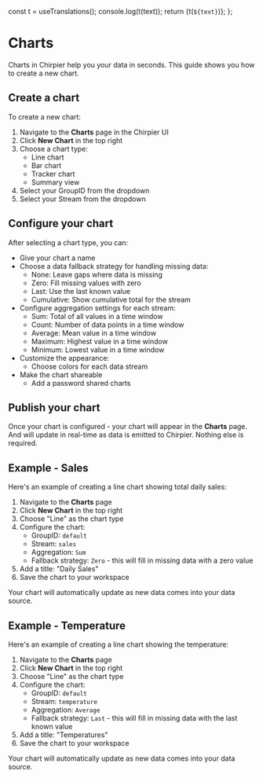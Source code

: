 
  const t = useTranslations();
  console.log(t(text));
  return <span>{t(`${text}`)}</span>;
};

# Charts

Charts in Chirpier help you <Translate text="visualize" /> your data in seconds.
This guide shows you how to create a new chart.

## Create a chart

To create a new chart:

1. Navigate to the **Charts** page in the Chirpier UI
2. Click **New Chart** in the top right
3. Choose a chart type:
   - Line chart
   - Bar chart 
   - Tracker chart 
   - Summary view
4. Select your GroupID from the dropdown
5. Select your Stream from the dropdown

## Configure your chart

After selecting a chart type, you can:

- Give your chart a name
- Choose a data fallback strategy for handling missing data:
  - None: Leave gaps where data is missing
  - Zero: Fill missing values with zero
  - Last: Use the last known value
  - Cumulative: Show cumulative total for the stream
- Configure aggregation settings for each stream:
  - Sum: Total of all values in a time window
  - Count: Number of data points in a time window
  - Average: Mean value in a time window
  - Maximum: Highest value in a time window
  - Minimum: Lowest value in a time window
- Customize the appearance:
  - Choose colors for each data stream
- Make the chart shareable
  - Add a password shared charts

## Publish your chart

Once your chart is configured - your chart will appear in the **Charts** page. And will update in real-time as data is emitted to Chirpier. 
Nothing else is required.

## Example - Sales

Here's an example of creating a line chart showing total daily sales:

1. Navigate to the **Charts** page
2. Click **New Chart** in the top right
3. Choose "Line" as the chart type
4. Configure the chart:
   - GroupID: `default`
   - Stream: `sales`
   - Aggregation: `Sum`
   - Fallback strategy: `Zero` - this will fill in missing data with a zero value
4. Add a title: "Daily Sales"
5. Save the chart to your workspace

Your chart will automatically update as new data comes into your data source.

## Example - Temperature

Here's an example of creating a line chart showing the temperature:

1. Navigate to the **Charts** page
2. Click **New Chart** in the top right
3. Choose "Line" as the chart type
4. Configure the chart:
   - GroupID: `default`
   - Stream: `temperature`
   - Aggregation: `Average`
   - Fallback strategy: `Last` - this will fill in missing data with the last known value
5. Add a title: "Temperatures"
6. Save the chart to your workspace

Your chart will automatically update as new data comes into your data source.